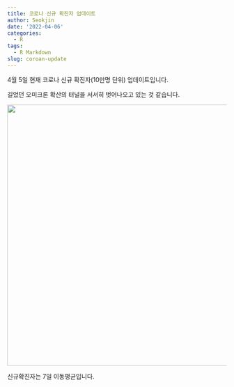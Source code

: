 ```yaml
---
title: 코로나 신규 확진자 업데이트
author: Seokjin
date: '2022-04-06'
categories:
  - R
tags:
  - R Markdown
slug: coroan-update
---
```

4월 5일 현재 코로나 신규 확진자(10만명 단위) 업데이트입니다.

길었던 오미크론 확산의 터널을 서서히 벗어나오고 있는 것 같습니다.

![](images/Graph.png){width=600px}

신규확진자는 7일 이동평균입니다.
